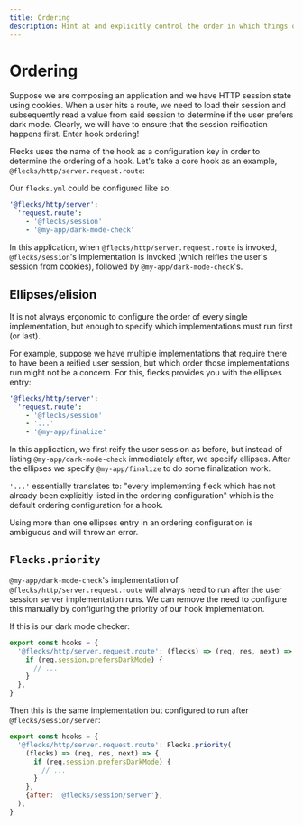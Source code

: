 ```yaml
---
title: Ordering
description: Hint at and explicitly control the order in which things occur.
---
```


# Ordering

Suppose we are composing an application and we have HTTP session state using cookies. When a
user hits a route, we need to load their session and subsequently read a value from said session
to determine if the user prefers dark mode. Clearly, we will have to ensure that the session
reification happens first. Enter hook ordering!

Flecks uses the name of the hook as a configuration key in order to determine the ordering of a
hook. Let's take a core hook as an example, `@flecks/http/server.request.route`:

Our `flecks.yml` could be configured like so:

```yaml
'@flecks/http/server':
  'request.route':
    - '@flecks/session'
    - '@my-app/dark-mode-check'
```

In this application, when `@flecks/http/server.request.route` is invoked, `@flecks/session`'s
implementation is invoked (which reifies the user's session from cookies), followed by
`@my-app/dark-mode-check`'s.

## Ellipses/elision

It is not always ergonomic to configure the order of every single implementation, but enough to
specify which implementations must run first (or last).

For example, suppose we have multiple implementations that require there to have been a reified
user session, but which order those implementations run might not be a concern. For this, flecks
provides you with the ellipses entry:

```yaml
'@flecks/http/server':
  'request.route':
    - '@flecks/session'
    - '...'
    - '@my-app/finalize'
```

In this application, we first reify the user session as before, but instead of listing
`@my-app/dark-mode-check` immediately after, we specify ellipses. After the ellipses we specify
`@my-app/finalize` to do some finalization work.

`'...'` essentially translates to: "every implementing fleck which has not already been explicitly
listed in the ordering configuration" which is the default ordering configuration for a hook.

Using more than one ellipses entry in an ordering configuration is ambiguous and will throw an
error.

## `Flecks.priority`

`@my-app/dark-mode-check`'s implementation of `@flecks/http/server.request.route` will always need
to run after the user session server implementation runs. We can remove the need to configure
this manually by configuring the priority of our hook implementation.

If this is our dark mode checker:

```js
export const hooks = {
  '@flecks/http/server.request.route': (flecks) => (req, res, next) => {
    if (req.session.prefersDarkMode) {
      // ...
    }
  },
}
```

Then this is the same implementation but configured to run after `@flecks/session/server`:

```js
export const hooks = {
  '@flecks/http/server.request.route': Flecks.priority(
    (flecks) => (req, res, next) => {
      if (req.session.prefersDarkMode) {
        // ...
      }
    },
    {after: '@flecks/session/server'},
  ),
}
```

